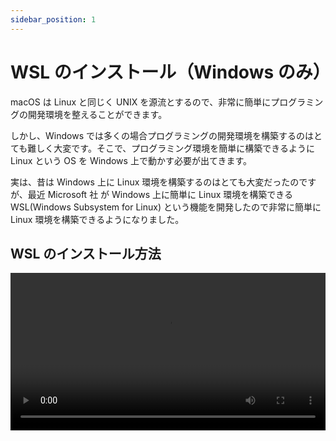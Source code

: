 ```yaml
---
sidebar_position: 1
---
```



# WSL のインストール（Windows のみ）

macOS は Linux と同じく UNIX を源流とするので、非常に簡単にプログラミングの開発環境を整えることができます。

しかし、Windows では多くの場合プログラミングの開発環境を構築するのはとても難しく大変です。そこで、プログラミング環境を簡単に構築できるように Linux という OS を Windows 上で動かす必要が出てきます。

実は、昔は Windows 上に Linux 環境を構築するのはとても大変だったのですが、最近 Microsoft 社 が Windows 上に簡単に Linux 環境を構築できる WSL(Windows Subsystem for Linux) という機能を開発したので非常に簡単に Linux 環境を構築できるようになりました。

## WSL のインストール方法

<video src={installWsl} controls width="100%" />

詳しくは、動画を参考にしてください。
簡単な流れを説明します。

- コマンドプロンプトを `管理者として実行` します。

- コマンドプロンプト上で `wsl --install` と入力して `Enterキー` を押します。

- 完了したら、コンピューターを再起動します。

- しばらく待ってから、`username` と `password` を入力します。（これは、何でも構いません。）

- もう一度 `password` を入力します。

:::tip
`new password` を求められたときに、入力しても画面上は何も変化しませんが正しく入力されています。そのまま入力して `Enterキー` を押してください。
:::

WSL の具体的な使い方に関しては、[Visual Studio Code をインストールの項](/docs/04extras/02vscode/)で述べます。
